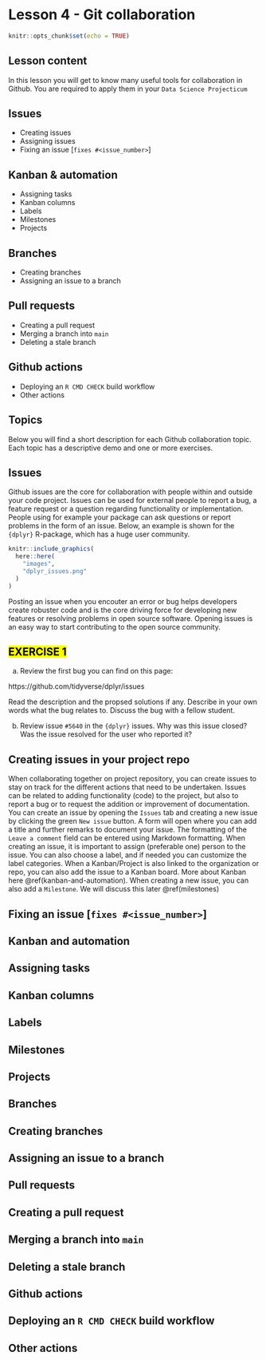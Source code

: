 # Lesson 4 - Git collaboration {#gitcollaboration}

```r
knitr::opts_chunk$set(echo = TRUE)
```

## Lesson content 

In this lesson you will get to know many useful tools for collaboration in Github. You are required to apply them in your `Data Science Projecticum`

## Issues

 - Creating issues
 - Assigning issues
 - Fixing an issue [`fixes #<issue_number>`]

## Kanban & automation

 - Assigning tasks
 - Kanban columns
 - Labels
 - Milestones
 - Projects
 
## Branches

 - Creating branches
 - Assigning an issue to a branch

## Pull requests

 - Creating a pull request
 - Merging a branch into `main`
 - Deleting a stale branch

## Github actions

 - Deploying an `R CMD CHECK` build workflow
 - Other actions
 
## Topics

Below you will find a short description for each Github collaboration topic. Each topic has a descriptive demo and one or more exercises.

## Issues

Github issues are the core for collaboration with people within and outside your code project. Issues can be used for external people to report a bug, a feature request or a question regarding functionality or implementation. People using for example your package can ask questions or report problems in the form of an issue. Below, an example is shown for the `{dplyr}` R-package, which has a huge user community.

```r
knitr::include_graphics(
  here::here(
    "images",
    "dplyr_issues.png"
  )        
)
```

Posting an issue when you encouter an error or bug helps developers create robuster code and is the core driving force for developing new features or resolving problems in open source software. Opening issues is an easy way to start contributing to the open source community.

## **<mark> EXERCISE 1 </mark>** {-}

a) Review the first bug you can find on this page: 

https://github.com/tidyverse/dplyr/issues

Read the description and the propsed solutions if any. Describe in your own words what the bug relates to. Discuss the bug with a fellow student.

b) Review issue  `#5640` in the `{dplyr}` issues. Why was this issue closed? Was the issue resolved for the user who reported it?

## Creating issues in your project repo

When collaborating together on project repository, you can create issues to stay on track for the different actions that need to be undertaken. Issues can be related to adding functionality (code) to the project, but also to report a bug or to request the addition or improvement of documentation. You can create an issue by opening the `Issues` tab and creating a new issue by clicking the green `New issue` button. A form will open where you can add a title and further remarks to document your issue. The formatting of the `Leave a comment` field can be entered using Markdown formatting. When creating an issue, it is important to assign (preferable one) person to the issue. You can also choose a label, and if needed you can customize the label categories. When a Kanban/Project is also linked to the organization or repo, you can also add the issue to a Kanban board. More about Kanban here \@ref(kanban-and-automation). When creating a new issue, you can also add a `Milestone`. We will discuss this later \@ref(milestones) 





## Fixing an issue [`fixes #<issue_number>`]




## Kanban and automation

## Assigning tasks

## Kanban columns

## Labels

## Milestones

## Projects
 
## Branches

## Creating branches

## Assigning an issue to a branch

## Pull requests

## Creating a pull request

## Merging a branch into `main`

## Deleting a stale branch

## Github actions

## Deploying an `R CMD CHECK` build workflow

## Other actions
 
